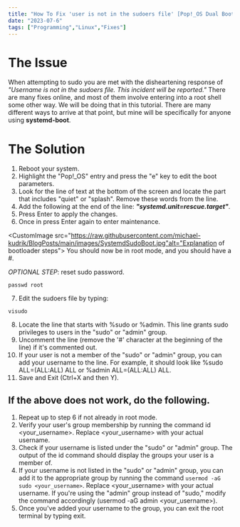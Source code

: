 ```yaml
---
title: "How To Fix 'user is not in the sudoers file' [Pop!_OS Dual Boot]"
date: "2023-07-6"
tags: ["Programming","Linux","Fixes"]
---
```

# The Issue
When attempting to sudo you are met with the disheartening response of *"Username is not in the sudoers file. This incident will be reported."* There are many fixes online, and most of them involve entering into a root shell some other way. We will be doing that in this tutorial. There are many different ways to arrive at that point, but mine will be specifically for anyone using **systemd-boot**. 
# The Solution
1. Reboot your system.
2. Highlight the "Pop!_OS" entry and press the "e" key to edit the boot parameters.
3. Look for the line of text at the bottom of the screen and locate the part that includes "quiet" or "splash". Remove these words from the line.
4. Add the following at the end of the line: ***"systemd.unit=rescue.target"***.
5. Press Enter to apply the changes.
6. Once in press Enter again to enter maintenance.

<CustomImage src="https://raw.githubusercontent.com/michael-kudrik/BlogPosts/main/images/SystemdSudoBoot.jpg"alt="Explanation of bootloader steps">
You should now be in root mode, and you should have a #.

*OPTIONAL STEP*: reset sudo password.

```
passwd root
```
7. Edit the sudoers file by typing: 
```
visudo
```
8. Locate the line that starts with %sudo or %admin. This line grants sudo privileges to users in the "sudo" or "admin" group.
9. Uncomment the line (remove the '#' character at the beginning of the line) if it's commented out.
10. If your user is not a member of the "sudo" or "admin" group, you can add your username to the line. For example, it should look like %sudo ALL=(ALL:ALL) ALL or %admin ALL=(ALL:ALL) ALL.
11. Save and Exit (Ctrl+X and then Y).
## If the above does not work, do the following.
1. Repeat up to step 6 if not already in root mode.
2. Verify your user's group membership by running the command id <your_username>. Replace <your_username> with your actual username.
3. Check if your username is listed under the "sudo" or "admin" group. The output of the id command should display the groups your user is a member of.
4. If your username is not listed in the "sudo" or "admin" group, you can add it to the appropriate group by running the command ```usermod -aG sudo <your_username>```. Replace <your_username> with your actual username. If you're using the "admin" group instead of "sudo," modify the command accordingly (usermod -aG admin <your_username>).
5. Once you've added your username to the group, you can exit the root terminal by typing exit.






